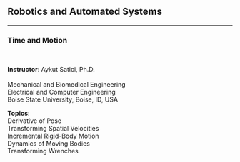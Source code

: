 ## Robotics and Automated Systems {.center .smaller}
<!-- ###################################################################### -->

<hr>

### Time and Motion

<br/>

::: {layout="[120, 62]"}
__Instructor__: Aykut Satici, Ph.D. <br>
<br>
Mechanical and Biomedical Engineering <br>
Electrical and Computer Engineering <br>
Boise State University, Boise, ID, USA

__Topics__: <br>
Derivative of Pose <br>
Transforming Spatial Velocities <br>
Incremental Rigid-Body Motion <br>
Dynamics of Moving Bodies <br>
Transforming Wrenches <br>
:::

